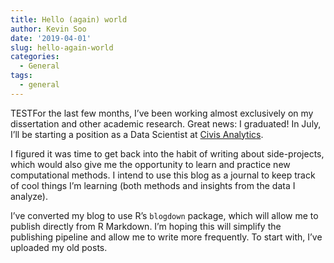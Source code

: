 ```yaml
---
title: Hello (again) world
author: Kevin Soo
date: '2019-04-01'
slug: hello-again-world
categories:
  - General
tags:
  - general
---
```


TESTFor the last few months, I've been working almost exclusively on my dissertation and other academic research. Great news: I graduated! In July, I'll be starting a position as a Data Scientist at [Civis Analytics](https://civisanalytics.com).

I figured it was time to get back into the habit of writing about side-projects, which would also give me the opportunity to learn and practice new computational methods. I intend to use this blog as a journal to keep track of cool things I'm learning (both methods and insights from the data I analyze).

I've converted my blog to use R's `blogdown` package, which will allow me to publish directly from R Markdown. I'm hoping this will simplify the publishing pipeline and allow me to write more frequently. To start with, I've uploaded my old posts.